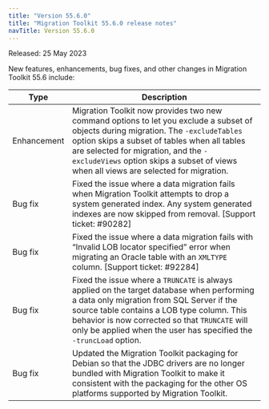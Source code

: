 ```yaml
---
title: "Version 55.6.0"
title: "Migration Toolkit 55.6.0 release notes"
navTitle: Version 55.6.0
---
```


Released: 25 May 2023

New features, enhancements, bug fixes, and other changes in Migration Toolkit 55.6 include:

|     Type     |                                                                                                                                                                                         Description                                                                                                                                                                                         |
| ------------ | ------------------------------------------------------------------------------------------------------------------------------------------------------------------------------------------------------------------------------------------------------------------------------------------------------------------------------------------------------------------------------------------- |
| Enhancement  | Migration Toolkit now provides two new command options to let you exclude a subset of objects during migration. The `-excludeTables` option skips a subset of tables when all tables are selected for migration, and the `-excludeViews` option skips a subset of views when all views are selected for migration. |
| Bug fix | Fixed the issue where a data migration fails when Migration Toolkit attempts to drop a system generated index. Any system generated indexes are now skipped from removal. [Support ticket: #90282] |
| Bug fix | Fixed the issue where a data migration fails with “Invalid LOB locator specified” error when migrating an Oracle table with an `XMLTYPE` column. [Support ticket: #92284] |
| Bug fix | Fixed the issue where a `TRUNCATE` is always applied on the target database when performing a data only migration from SQL Server if the source table contains a LOB type column. This behavior is now corrected so that `TRUNCATE` will only be applied when the user has specified the `-truncLoad` option. |
| Bug fix | Updated the Migration Toolkit packaging for Debian so that the JDBC drivers are no longer bundled with Migration Toolkit to make it consistent with the packaging for the other OS platforms supported by Migration Toolkit. |

